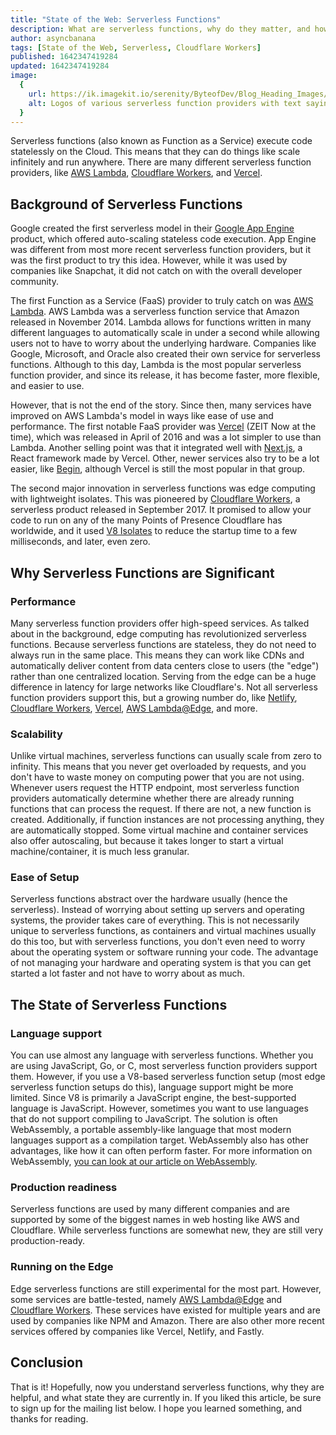 ```yaml
---
title: "State of the Web: Serverless Functions"
description: What are serverless functions, why do they matter, and how are they currently used for server-side JavaScript?
author: asyncbanana
tags: [State of the Web, Serverless, Cloudflare Workers]
published: 1642347419284
updated: 1642347419284
image:
  {
    url: https://ik.imagekit.io/serenity/ByteofDev/Blog_Heading_Images/State_of_the_Web_Serverless_Functions,
    alt: Logos of various serverless function providers with text saying \"Serverless Functions"\,
  }
---
```


Serverless functions (also known as Function as a Service) execute code statelessly on the Cloud. This means that they can do things like scale infinitely and run anywhere. There are many different serverless function providers, like [AWS Lambda](https://aws.amazon.com/lambda/), [Cloudflare Workers](https://workers.cloudflare.com/), and [Vercel](https://vercel.com/).

## Background of Serverless Functions

Google created the first serverless model in their [Google App Engine](https://cloud.google.com/appengine/) product, which offered auto-scaling stateless code execution. App Engine was different from most more recent serverless function providers, but it was the first product to try this idea. However, while it was used by companies like Snapchat, it did not catch on with the overall developer community.

The first Function as a Service (FaaS) provider to truly catch on was [AWS Lambda](https://aws.amazon.com/lambda/). AWS Lambda was a serverless function service that Amazon released in November 2014. Lambda allows for functions written in many different languages to automatically scale in under a second while allowing users not to have to worry about the underlying hardware. Companies like Google, Microsoft, and Oracle also created their own service for serverless functions. Although to this day, Lambda is the most popular serverless function provider, and since its release, it has become faster, more flexible, and easier to use.

However, that is not the end of the story. Since then, many services have improved on AWS Lambda's model in ways like ease of use and performance. The first notable FaaS provider was [Vercel](https://vercel.com/) (ZEIT Now at the time), which was released in April of 2016 and was a lot simpler to use than Lambda. Another selling point was that it integrated well with [Next.js](https://nextjs.org/), a React framework made by Vercel. Other, newer services also try to be a lot easier, like [Begin](https://begin.com/), although Vercel is still the most popular in that group.

The second major innovation in serverless functions was edge computing with lightweight isolates. This was pioneered by [Cloudflare Workers](https://workers.cloudflare.com/), a serverless product released in September 2017. It promised to allow your code to run on any of the many Points of Presence Cloudflare has worldwide, and it used [V8 Isolates](https://developers.cloudflare.com/workers/learning/how-workers-works#isolates) to reduce the startup time to a few milliseconds, and later, even zero.

## Why Serverless Functions are Significant

### Performance

Many serverless function providers offer high-speed services. As talked about in the background, edge computing has revolutionized serverless functions. Because serverless functions are stateless, they do not need to always run in the same place. This means they can work like CDNs and automatically deliver content from data centers close to users (the "edge") rather than one centralized location. Serving from the edge can be a huge difference in latency for large networks like Cloudflare's. Not all serverless function providers support this, but a growing number do, like [Netlify](https://www.netlify.com/products/edge/edge-handlers/), [Cloudflare Workers](https://workers.cloudflare.com/), [Vercel](https://vercel.com/features/edge-functions), [AWS Lambda@Edge](https://aws.amazon.com/lambda/edge/), and more.

### Scalability

Unlike virtual machines, serverless functions can usually scale from zero to infinity. This means that you never get overloaded by requests, and you don't have to waste money on computing power that you are not using. Whenever users request the HTTP endpoint, most serverless function providers automatically determine whether there are already running functions that can process the request. If there are not, a new function is created. Additionally, if function instances are not processing anything, they are automatically stopped. Some virtual machine and container services also offer autoscaling, but because it takes longer to start a virtual machine/container, it is much less granular.

### Ease of Setup

Serverless functions abstract over the hardware usually (hence the serverless). Instead of worrying about setting up servers and operating systems, the provider takes care of everything. This is not necessarily unique to serverless functions, as containers and virtual machines usually do this too, but with serverless functions, you don't even need to worry about the operating system or software running your code. The advantage of not managing your hardware and operating system is that you can get started a lot faster and not have to worry about as much.

## The State of Serverless Functions

### Language support

You can use almost any language with serverless functions. Whether you are using JavaScript, Go, or C, most serverless function providers support them. However, if you use a V8-based serverless function setup (most edge serverless function setups do this), language support might be more limited. Since V8 is primarily a JavaScript engine, the best-supported language is JavaScript. However, sometimes you want to use languages that do not support compiling to JavaScript. The solution is often WebAssembly, a portable assembly-like language that most modern languages support as a compilation target. WebAssembly also has other advantages, like how it can often perform faster. For more information on WebAssembly, [you can look at our article on WebAssembly](/posts/webassembly/).

### Production readiness

Serverless functions are used by many different companies and are supported by some of the biggest names in web hosting like AWS and Cloudflare. While serverless functions are somewhat new, they are still very production-ready.

### Running on the Edge

Edge serverless functions are still experimental for the most part. However, some services are battle-tested, namely [AWS Lambda@Edge](https://aws.amazon.com/lambda/edge/) and [Cloudflare Workers](https://workers.cloudflare.com/). These services have existed for multiple years and are used by companies like NPM and Amazon. There are also other more recent services offered by companies like Vercel, Netlify, and Fastly.

## Conclusion

That is it! Hopefully, now you understand serverless functions, why they are helpful, and what state they are currently in. If you liked this article, be sure to sign up for the mailing list below. I hope you learned something, and thanks for reading.
